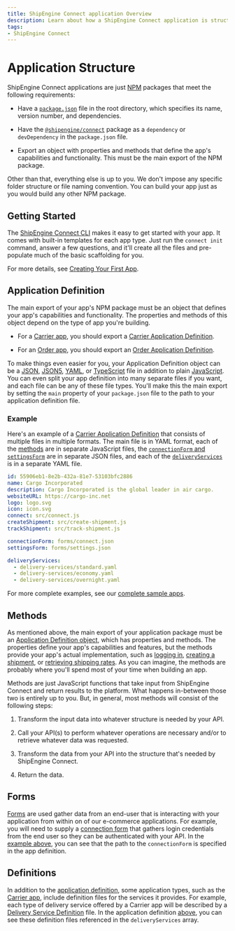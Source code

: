 ```yaml
---
title: ShipEngine Connect application Overview
description: Learn about how a ShipEngine Connect application is structured.
tags:
- ShipEngine Connect
---
```



Application Structure
==================
ShipEngine Connect applications are just [NPM](https://www.npmjs.com/) packages that meet the following requirements:

* Have a [`package.json`](https://docs.npmjs.com/creating-a-package-json-file) file in the root directory, which specifies its name, version number, and dependencies.

* Have the [`@shipengine/connect`](https://www.npmjs.com/package/@shipengine/connect) package as a `dependency` or `devDependency` in the `package.json` file.

* Export an object with properties and methods that define the app's capabilities and functionality. This must be the main export of the NPM package.

Other than that, everything else is up to you. We don't impose any specific folder structure or file naming convention. You can build your app just as you would build any other NPM package.



Getting Started
---------------------
The [ShipEngine Connect CLI](cli.mdx) makes it easy to get started with your app. It comes with built-in templates for each app type.
Just run the `connect init` command, answer a few questions, and it'll create all the files and pre-populate much of the basic scaffolding for you.

For more details, see [Creating Your First App](create-first-app.mdx).


<Section>
  <Left>

Application Definition
---------------------
The main export of your app's NPM package must be an object that defines your app's capabilities and functionality.  The properties and methods of this object depend on the type of app you're building.

- For a [Carrier app](./v1/carrier-app/index.mdx), you should export a [Carrier Application Definition](./v1/reference/carrier.mdx).

- For an [Order app](./v1/order-app/index.mdx), you should export an [Order Application Definition](./v1/reference/order.mdx).

To make things even easier for you, your Application Definition object can be a [JSON](https://www.w3schools.com/js/js_json_intro.asp), [JSON5](https://json5.org/), [YAML](https://en.wikipedia.org/wiki/YAML), or [TypeScript](https://www.typescriptlang.org/) file in addition
to plain [JavaScript](https://developer.mozilla.org/en-US/docs/Web/JavaScript). You can even split your app definition into many separate files if you want, and each file can be any of these file types.
You'll make this the main export by setting the `main` property of your `package.json` file to the path to your application definition file.

  </Left>
  <Right>

### Example
Here's an example of a [Carrier Application Definition](./v1/reference/carrier.mdx) that consists of multiple files in multiple formats.  The main file is in YAML format,
each of the [methods](#methods) are in separate JavaScript files, the [`connectionForm` and `settingsForm`](#forms) are in separate JSON files, and each of the [`deliveryServices`](#definitions) is in a separate YAML file.

```yaml
id: 55906eb1-8e2b-432a-81e7-53103bfc2886
name: Cargo Incorporated
description: Cargo Incorporated is the global leader in air cargo.
websiteURL: https://cargo-inc.net
logo: logo.svg
icon: icon.svg
connect: src/connect.js
createShipment: src/create-shipment.js
trackShipment: src/track-shipment.js

connectionForm: forms/connect.json
settingsForm: forms/settings.json

deliveryServices:
  - delivery-services/standard.yaml
  - delivery-services/economy.yaml
  - delivery-services/overnight.yaml
```

For more complete examples, see our [complete sample apps](https://github.com/ShipEngine/connect-samples).

  </Right>
</Section>


Methods
---------------------
As mentioned above, the main export of your application package must be an [Application Definition object](#application-definition), which has properties and methods.  The properties define your app's capabilities and features, but the methods provide your app's actual implementation, such as [logging in](./v1/reference/methods/connect.mdx), [creating a shipment](./v1/reference/methods/create-shipment.mdx), or [retrieving shipping rates](./v1/reference/methods/rate-shipment.mdx).
As you can imagine, the methods are probably where you'll spend most of your time when building an app.

Methods are just JavaScript functions that take input from ShipEngine Connect and return results to the platform.  What happens in-between those two is entirely up to you.  But, in general, most methods will consist of the following steps:

1) Transform the input data into whatever structure is needed by your API.

2) Call your API(s) to perform whatever operations are necessary and/or to retrieve whatever data was requested.

3) Transform the data from your API into the structure that's needed by ShipEngine Connect.

4) Return the data.

Forms
---------------------
[Forms](./v1/reference/forms.mdx) are used gather data from an end-user that is interacting with your application from within on of our e-commerce applications.
For example, you will need to supply a [connection form](./v1/reference/forms.mdx#connection-form-examples) that gathers login credentials
from the end user so they can be authenticated with your API. In the [example above](#example), you can see that the
path to the `connectionForm` is specified in the app definition.

Definitions
-------------------------
In addition to the [application definition](#application-definition), some application types, such as the [Carrier app](./v1/carrier-app/index.mdx), include definition files for the services it provides. For example, each type of delivery service
offered by a Carrier app will be described by a [Delivery Service Definition](./v1/reference/delivery-service.mdx) file. In the application definition
[above](#example), you can see these definition files referenced in the `deliveryServices` array.

<Pager
  prev="index.mdx" prevTitle="Getting Started"
  next="tools/index.mdx" nextTitle="Recommended Tools"
/>
